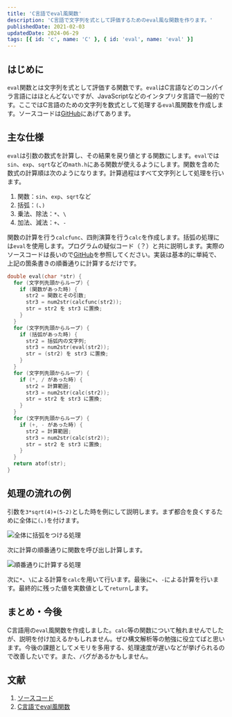 ```yaml
---
title: 'C言語でeval風関数'
description: 'C言語で文字列を式として評価するためのeval風な関数を作ります。'
publishedDate: 2021-02-03
updatedDate: 2024-06-29
tags: [{ id: 'c', name: 'C' }, { id: 'eval', name: 'eval' }]
---
```



## はじめに

`eval`関数とは文字列を式として評価する関数です。`eval`はC言語などのコンパイラ言語にはほとんどないですが、JavaScriptなどのインタプリタ言語で一般的です。ここではC言語のための文字列を数式として処理する`eval`風関数を作成します。ソースコードは[GitHub](https://github.com/Daiji256/eval)にあげてあります。

## 主な仕様

`eval`は引数の数式を計算し、その結果を戻り値とする関数にします。`eval`では`sin`、`exp`、`sqrt`などの`math.h`にある関数が使えるようにします。関数を含めた数式の計算順は次のようになります。計算過程はすべて文字列として処理を行います。

1. 関数：`sin`、`exp`、`sqrt`など
2. 括弧：`(`、`)`
3. 乗法、除法：`*`、`\`
4. 加法、減法：`+`、`-`

関数の計算を行う`calcfunc`、四則演算を行う`calc`を作成します。括弧の処理には`eval`を使用します。プログラムの疑似コード（？）と共に説明します。実際のソースコードは長いので[GitHub](https://github.com/Daiji256/eval)を参照してください。実装は基本的に単純で、上記の箇条書きの順番通りに計算するだけです。

```c
double eval(char *str) {
  for (文字列先頭からループ) {
    if (関数があった時) {
      str2 = 関数とその引数;
      str3 = num2str(calcfunc(str2));
      str = str2 を str3 に置換;
    }
  }
  for (文字列先頭からループ) {
    if (括弧があった時) {
      str2 = 括弧内の文字列;
      str3 = num2str(eval(str2));
      str = (str2) を str3 に置換;
    }
  }
  for (文字列先頭からループ) {
    if (*, / があった時) {
      str2 = 計算範囲;
      str3 = num2str(calc(str2));
      str = str2 を str3 に置換;
    }
  }
  for (文字列先頭からループ) {
    if (+, - があった時) {
      str2 = 計算範囲;
      str3 = num2str(calc(str2));
      str = str2 を str3 に置換;
    }
  }
  return atof(str);
}
```

## 処理の流れの例

引数を`3*sqrt(4)+(5-2)`<JwAki />とした時を例にして説明します。まず都合を良くするために全体に<JwAki />`(`、`)`<JwAki />を付けます。

![全体に括弧をつける処理](./images/image1.svg)

次に計算の順番通りに関数を呼び出し計算します。

![順番通りに計算する処理](./images/image2.svg)

次に<JwAki />`*`、`\`<JwAki />による計算を`calc`を用いて行います。最後に<JwAki />`+`、`-`<JwAki />による計算を行います。最終的に残った値を実数値として`return`します。

## まとめ・今後

C言語用の`eval`風関数を作成しました。`calc`等の関数について触れませんでしたが、説明を付け加えるかもしれません。ぜひ構文解析等の勉強に役立てばと思います。今後の課題としてメモリを多用する、処理速度が遅いなどが挙げられるので改善したいです。また、バグがあるかもしません。

## 文献

1. [ソースコード](https://github.com/Daiji256/eval)
2. [C言語でeval風関数](https://qiita.com/Daiji256/items/09fa042e94907a232c57)
